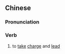 {{also|部领}}
==Chinese==
{{zh-forms|s=部领}}

===Pronunciation===
{{zh-pron
|m=bùlǐng
|cat=v
}}

===Verb===
{{zh-verb}}

# {{lb|zh|literary}} to [[take]] [[charge]] and [[lead]]